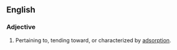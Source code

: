 ==English==

===Adjective===
{{en-adj}}

# Pertaining to, tending toward, or characterized by [[adsorption]].